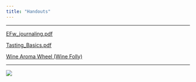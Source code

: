 ```yaml
---
title: "Handouts"
---
```

-------------------------------------------------------------------------------

[EFw_journaling.pdf](pdf/handouts/EFw_journaling.pdf "Download")

[Tasting_Basics.pdf](pdf/handouts/Tasting_Basics.pdf "Download")

[Wine Aroma Wheel (Wine Folly)](https://winefolly.com/wp-content/uploads/2014/08/Wine-Aroma-Flavor-Chart-Wheel.jpg)


-------------------------------------------------------------------------------

![](img/still_life.png) 

